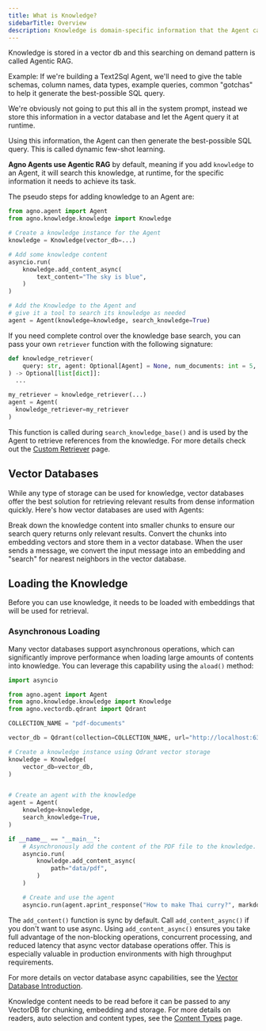 ```yaml
---
title: What is Knowledge?
sidebarTitle: Overview
description: Knowledge is domain-specific information that the Agent can search at runtime to make better decisions (dynamic few-shot learning) and provide accurate responses (agentic RAG).
---
```

Knowledge is stored in a vector db and this searching on demand pattern is called Agentic RAG.

<Accordion title="Dynamic Few-Shot Learning: Text2Sql Agent" icon="database">
Example: If we're building a Text2Sql Agent, we'll need to give the table schemas, column names, data types, example queries, common "gotchas" to help it generate the best-possible SQL query.

We're obviously not going to put this all in the system prompt, instead we store this information in a vector database and let the Agent query it at runtime.

Using this information, the Agent can then generate the best-possible SQL query. This is called dynamic few-shot learning.
</Accordion>

**Agno Agents use Agentic RAG** by default, meaning if you add `knowledge` to an Agent, it will search this knowledge, at runtime, for the specific information it needs to achieve its task.

The pseudo steps for adding knowledge to an Agent are:

```python
from agno.agent import Agent
from agno.knowledge.knowledge import Knowledge

# Create a knowledge instance for the Agent
knowledge = Knowledge(vector_db=...)

# Add some knowledge content
asyncio.run(
    knowledge.add_content_async(
        text_content="The sky is blue",
    )
)

# Add the Knowledge to the Agent and
# give it a tool to search its knowledge as needed
agent = Agent(knowledge=knowledge, search_knowledge=True)
```

<Tip>

If you need complete control over the knowledge base search, you can pass your own `retriever` function with the following signature:

```python
def knowledge_retriever(
    query: str, agent: Optional[Agent] = None, num_documents: int = 5, **kwargs
) -> Optional[list[dict]]:
  ...

my_retriever = knowledge_retriever(...)
agent = Agent(
  knowledge_retriever=my_retriever
)
```

This function is called during `search_knowledge_base()` and is used by the Agent to retrieve references from the knowledge.
For more details check out the [Custom Retriever](../knowledge/custom_retriever) page.

</Tip>

## Vector Databases

While any type of storage can be used for knowledge, vector databases offer the best solution for retrieving relevant results from dense information quickly. Here's how vector databases are used with Agents:

<Steps>
  <Step title="Chunk the information">
    Break down the knowledge content into smaller chunks to ensure our search query
    returns only relevant results.
  </Step>
  <Step title="Load the knowledge">
    Convert the chunks into embedding vectors and store them in a vector
    database.
  </Step>
  <Step title="Search the knowledge">
    When the user sends a message, we convert the input message into an
    embedding and "search" for nearest neighbors in the vector database.
  </Step>
</Steps>

## Loading the Knowledge

Before you can use knowledge, it needs to be loaded with embeddings that will be used for retrieval. 

### Asynchronous Loading

Many vector databases support asynchronous operations, which can significantly improve performance when loading large amounts of contents into knowledge. You can leverage this capability using the `aload()` method:

```python
import asyncio

from agno.agent import Agent
from agno.knowledge.knowledge import Knowledge
from agno.vectordb.qdrant import Qdrant

COLLECTION_NAME = "pdf-documents"

vector_db = Qdrant(collection=COLLECTION_NAME, url="http://localhost:6333")

# Create a knowledge instance using Qdrant vector storage
knowledge = Knowledge(
    vector_db=vector_db,
)


# Create an agent with the knowledge
agent = Agent(
    knowledge=knowledge,
    search_knowledge=True,
)

if __name__ == "__main__":
    # Asynchronously add the content of the PDF file to the knowledge.
    asyncio.run(
        knowledge.add_content_async(
            path="data/pdf",
        )
    )

    # Create and use the agent
    asyncio.run(agent.aprint_response("How to make Thai curry?", markdown=True))
```

The `add_content()` function is sync by default. Call `add_content_async()` if you don't want to use async.
Using `add_content_async()` ensures you take full advantage of the non-blocking operations, concurrent processing, and reduced latency that async vector database operations offer. This is especially valuable in production environments with high throughput requirements.

For more details on vector database async capabilities, see the [Vector Database Introduction](../knowledge/vectordb/introduction).


Knowledge content needs to be read before it can be passed to any VectorDB for chunking, embedding and storage.
For more details on readers, auto selection and content types, see the [Content Types](../knowledge/content_types) page.
